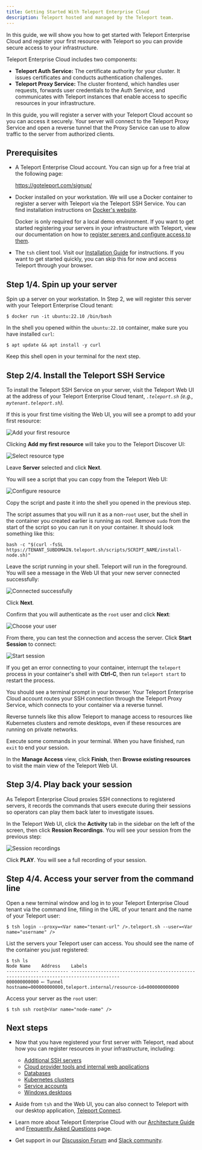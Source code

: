 ```yaml
---
title: Getting Started With Teleport Enterprise Cloud
description: Teleport hosted and managed by the Teleport team.
---
```


In this guide, we will show you how to get started with Teleport Enterprise
Cloud and register your first resource with Teleport so you can provide secure
access to your infrastructure.

Teleport Enterprise Cloud includes two components:

- **Teleport Auth Service:** The certificate authority for your cluster. It
  issues certificates and conducts authentication challenges.
- **Teleport Proxy Service:** The cluster frontend, which handles user requests,
  forwards user credentials to the Auth Service, and communicates with Teleport
  instances that enable access to specific resources in your infrastructure.

In this guide, you will register a server with your Teleport Cloud account so
you can access it securely. Your server will connect to the Teleport Proxy
Service and open a reverse tunnel that the Proxy Service can use to allow
traffic to the server from authorized clients.

## Prerequisites

- A Teleport Enterprise Cloud account. You can sign up for a free trial at the
  following page:

  https://goteleport.com/signup/

- Docker installed on your workstation. We will use a Docker container to
  register a server with Teleport via the Teleport SSH Service. You can find
  installation instructions on [Docker's
  website](https://docs.docker.com/get-docker/).

  <Notice type="tip">

  Docker is only required for a local demo environment. If you want to get
  started registering your servers in your infrastructure with Teleport, view
  our documentation on how to [register servers and configure access to
  them](../../server-access/introduction.mdx).

  </Notice>

- The `tsh` client tool. Visit our [Installation Guide](../../installation.mdx)
  for instructions. If you want to get started quickly, you can skip this for
  now and access Teleport through your browser.

## Step 1/4. Spin up your server

Spin up a server on your workstation. In Step 2, we will register this server
with your Teleport Enterprise Cloud tenant:

```code
$ docker run -it ubuntu:22.10 /bin/bash
```

In the shell you opened within the `ubuntu:22.10` container, make sure you have
installed `curl`:

```code
$ apt update && apt install -y curl
```

Keep this shell open in your terminal for the next step.

## Step 2/4. Install the Teleport SSH Service

To install the Teleport SSH Service on your server, visit the Teleport Web UI at
the address of your Teleport Enterprise Cloud tenant, 
<Var name="tenant-url"/>`.teleport.sh` (e.g., `mytenant.teleport.sh`). 

If this is your first time visiting the Web UI, you will see a prompt to add
your first resource: 

![Add your first
resource](../../../img/cloud/getting-started/add-my-first-resource@2x.png)

Clicking **Add my first resource** will take you to the Teleport Discover UI:

![Select resource
type](../../../img/cloud/getting-started/select-resource-type@2x.png)

Leave **Server** selected and click **Next**.

You will see a script that you can copy from the Teleport Web UI:

![Configure resource](../../../img/cloud/getting-started/configure-resource@2x.png)

Copy the script and paste it into the shell you opened in the previous step.

The script assumes that you will run it as a non-`root` user, but the shell in
the container you created earlier is running as root. Remove `sudo` from the
start of the script so you can run it on your container. It should look
something like this:

```text
bash -c "$(curl -fsSL https://TENANT_SUBDOMAIN.teleport.sh/scripts/SCRIPT_NAME/install-node.sh)" 
```

Leave the script running in your shell. Teleport will run in the foreground. You
will see a message in the Web UI that your new server connected successfully:

![Connected
successfully](../../../img/cloud/getting-started/successfully-connected@2x.png)

Click **Next**.

Confirm that you will authenticate as the `root` user and click **Next**:

![Choose your user](../../../img/cloud/getting-started/set-up-access@2x.png)

From there, you can test the connection and access the server. Click **Start
Session** to connect:

![Start session](../../../img/cloud/getting-started/test-connection@2x.png)

<Notice type="tip">

If you get an error connecting to your container, interrupt the `teleport`
process in your container's shell with **Ctrl-C**, then run `teleport start` to
restart the process.

</Notice>

You should see a terminal prompt in your browser. Your Teleport Enterprise Cloud
account routes your SSH connection through the Teleport Proxy Service, which
connects to your container via a reverse tunnel. 

Reverse tunnels like this allow Teleport to manage access to resources like
Kubernetes clusters and remote desktops, even if these resources are running on
private networks.

Execute some commands in your terminal. When you have finished, run `exit` to
end your session.

In the **Manage Access** view, click **Finish**, then **Browse existing
resources** to visit the main view of the Teleport Web UI.

## Step 3/4. Play back your session

As Teleport Enterprise Cloud proxies SSH connections to registered servers, it
records the commands that users execute during their sessions so operators can
play them back later to investigate issues.

In the Teleport Web UI, click the **Activity** tab in the sidebar on the left of
the screen, then click **Ression Recordings**. You will see your session from
the previous step:

![Session
recordings](../../../img/cloud/getting-started/session-recordings@2x.png)

Click **PLAY**. You will see a full recording of your session.

## Step 4/4. Access your server from the command line

Open a new terminal window and log in to your Teleport Enterprise Cloud tenant
via the command line, filling in the URL of your tenant and the name of your
Teleport user:

```code
$ tsh login --proxy=<Var name="tenant-url" />.teleport.sh --user=<Var name="username" />
```

List the servers your Teleport user can access. You should see the name of the
container you just registered:

```code
$ tsh ls
Node Name    Address    Labels
------------ ---------- ----------------------------------------------------------------------------------------
000000000000 ⟵ Tunnel   hostname=000000000000,teleport.internal/resource-id=000000000000
```

Access your server as the `root` user:

```code
$ tsh ssh root@<Var name="node-name" />
```

## Next steps

- Now that you have registered your first server with Teleport, read about how
  you can register resources in your infrastructure, including:

    - [Additional SSH servers](../../server-access/introduction.mdx)
    - [Cloud provider tools and internal web  applications](../../application-access/introduction.mdx)
    - [Databases](../../database-access/introduction.mdx)
    - [Kubernetes clusters](../../kubernetes-access/introduction.mdx)
    - [Service accounts](../../machine-id/introduction.mdx)
    - [Windows desktops](../../desktop-access.mdx)

- Aside from `tsh` and the Web UI, you can also connect to Teleport with our
  desktop application, [Teleport
  Connect](../../connect-your-client/teleport-connect.mdx).

- Learn more about Teleport Enterprise Cloud with our [Architecture
  Guide](./architecture.mdx) and [Frequently Asked Questions](./faq.mdx) page.

- Get support in our [Discussion
  Forum](https://github.com/gravitational/teleport/discussions) and [Slack
  community](https://goteleport.com/slack).
